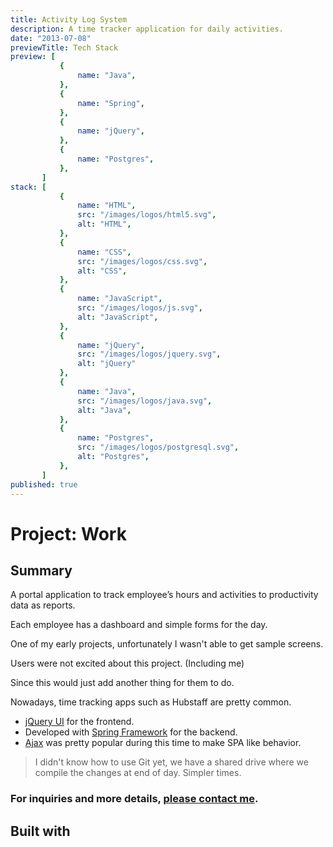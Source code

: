 ```yaml
---
title: Activity Log System
description: A time tracker application for daily activities.
date: "2013-07-08"
previewTitle: Tech Stack
preview: [
           {
               name: "Java",
           },
           {
               name: "Spring",
           },
           {
               name: "jQuery",
           },
           {
               name: "Postgres",
           },
       ]
stack: [
           {
               name: "HTML",
               src: "/images/logos/html5.svg",
               alt: "HTML",
           },
           {
               name: "CSS",
               src: "/images/logos/css.svg",
               alt: "CSS",
           },
           {
               name: "JavaScript",
               src: "/images/logos/js.svg",
               alt: "JavaScript",
           },
           {
               name: "jQuery",
               src: "/images/logos/jquery.svg",
               alt: "jQuery"
           },
           {
               name: "Java",
               src: "/images/logos/java.svg",
               alt: "Java",
           },
           {
               name: "Postgres",
               src: "/images/logos/postgresql.svg",
               alt: "Postgres",
           },
       ]
published: true
---
```


# Project: Work


## Summary

A portal application to track employee’s hours and activities to productivity data as reports.

Each employee has a dashboard and simple forms for the day.

One of my early projects, unfortunately I wasn't able to get sample screens.

Users were not excited about this project. (Including me)

Since this would just add another thing for them to do.

Nowadays, time tracking apps such as Hubstaff are pretty common.

- [jQuery UI](https://jqueryui.com/) for the frontend.
- Developed with [Spring Framework](https://spring.io/projects/spring-framework) for the backend.
- [Ajax](https://developer.mozilla.org/en-US/docs/Glossary/AJAX) was pretty popular during this time to make SPA like behavior.

> I didn't know how to use Git yet, we have a shared drive where we compile the changes at end of day.
> Simpler times.

### For inquiries and more details, [please contact me](https://projects.jcos.io/contact).


## Built with

